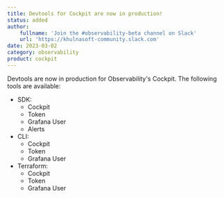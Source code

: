 ```yaml
---
title: Devtools for Cockpit are now in production!
status: added
author:
    fullname: 'Join the #observability-beta channel on Slack'
    url: 'https://khulnasoft-community.slack.com'
date: 2023-03-02
category: observability
product: cockpit
---
```


Devtools are now in production for Observability's Cockpit.
The following tools are available: 
- SDK:
  - Cockpit
  - Token
  - Grafana User
  - Alerts
- CLI:
  - Cockpit
  - Token
  - Grafana User
- Terraform:
  - Cockpit
  - Token
  - Grafana User

